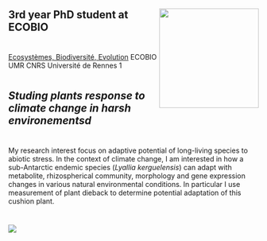 

#
<img align="right" width="200" height="200" src="C:\Users\loren\Documents\R\my_project\Image0.jpg">

## __3rd year PhD student at ECOBIO__
#
#

[Ecosystèmes, Biodiversité, Evolution](https://ecobio.univ-rennes1.fr/) ECOBIO UMR CNRS Université de Rennes 1

#
#  
## _Studing plants response to climate change in harsh environementsd_
#
#

My research interest focus on adaptive potential of long-living species to abiotic stress. In the context of climate change, I am interested in how a sub-Antarctic endemic species (_Lyallia kerguelensis_) can adapt with metabolite, rhizospherical community, morphology and gene expression changes in various natural environmental conditions. In particular I use measurement of plant dieback to determine potential adaptation of this cushion plant. 

#
#
#

 ![](C:/Users/loren/Documents/R/my_project/Image3.png)
